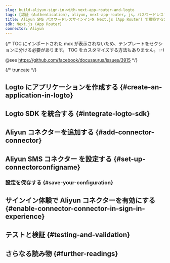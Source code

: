 ```yaml
---
slug: build-aliyun-sign-in-with-next-app-router-and-logto
tags: [認証 (Authentication), aliyun, next-app-router, js, パスワードレスサインイン, サインイン, ログイン]
title: Aliyun SMS パスワードレスサインインを Next.js (App Router) で構築する方法
sdk: Next.js (App Router)
connector: Aliyun
---
```


{/*
  TOC にインポートされた mdx が表示されないため、テンプレートをセクションに分ける必要があります。
  TOC をカスタマイズする方法もありません。 :-)

  @see https://github.com/facebook/docusaurus/issues/3915
*/}



{/* truncate */}

<Intro connector={connector} sdk="Next.js (App Router)" link="https://nextjs.org/learn/dashboard-app" />

## Logto にアプリケーションを作成する \{#create-an-application-in-logto}

<CreateApplication type="従来型 Web" framework="Next.js (App Router)" />

## Logto SDK を統合する \{#integrate-logto-sdk}

<IntegrateSdk />

## Aliyun コネクターを追加する \{#add-connector-connector}

<AddPasswordlessConnector
  connector={connector}
  connectorType="SMS"
  passwordlessSignUpIdentifier="電話番号"
/>

## Aliyun SMS コネクター を設定する \{#set-up-connectorconfigname}

<ConnectorGuide />

### 設定を保存する \{#save-your-configuration}

<SaveYourConfiguration connector={connector} />

## サインイン体験で Aliyun コネクターを有効にする \{#enable-connector-connector-in-sign-in-experience}

<EnablePasswordlessConnector
  connectorType="SMS"
  passwordlessSignUpIdentifier="電話番号"
/>

## テストと検証 \{#testing-and-validation}

<TestingAndValidation connector={connector} sdk="Next.js (App Router)" />

## さらなる読み物 \{#further-readings}

<FurtherReadings />
